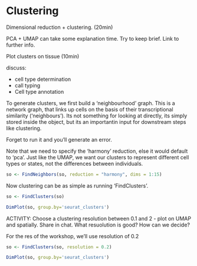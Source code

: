 # Clustering{#clustering}


Dimensional reduction + clustering. (20min)

PCA + UMAP can take some explanation time. Try to keep brief. Link to further info.

Plot clusters on tissue (10min)


discuss: 

* cell type determination
* call typing
* Cell type annotation


To generate clusters, we first build a 'neighbourhood' graph. This is a network graph, that links up cells on the basis of their transcriptional similarity ('neighbours'). Its not something for looking at directly, its simply stored inside the object, but its an importantin input for downstream steps like clustering. 

Forget to run it and you'll generate an error.

Note that we need to specify the 'harmony' reduction, else it would default to 'pca'. Just like the UMAP, we want our clusters to represent different cell types or states, not the differences between individuals. 

```r
so <- FindNeighbors(so, reduction = "harmony", dims = 1:15)
```


Now clustering can be as simple as running 'FindClusters'. 
```r
so <- FindClusters(so)  
```


```r
DimPlot(so, group.by='seurat_clusters')
```




ACTIVITY: Choose a clustering resolution between 0.1 and 2 - plot on UMAP and spatially. Share in chat. What resuolution is good? How can we decide? 


For the res of the workshop, we'll use resolution of 0.2

```r
so <- FindClusters(so, resolution = 0.2)  
```


```r
DimPlot(so, group.by='seurat_clusters')
```



